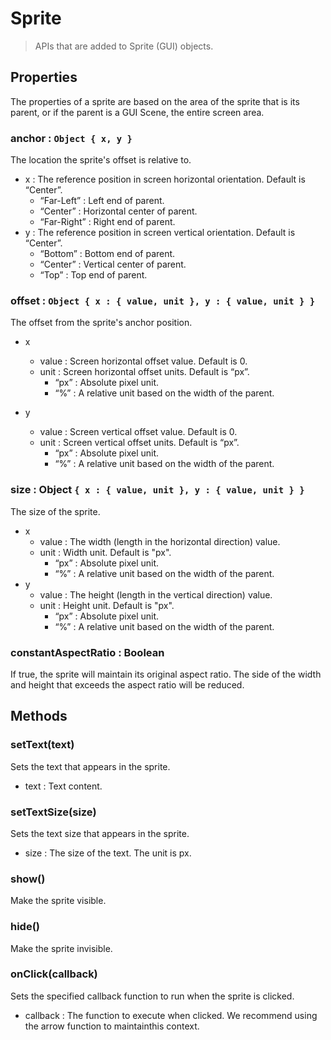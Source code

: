 # Sprite

> APIs that are added to Sprite (GUI) objects.

## Properties

The properties of a sprite are based on the area of the sprite that is its parent, or if the parent is a GUI Scene, the entire screen area.

### anchor : `Object { x, y }`

The location the sprite's offset is relative to.

- x : The reference position in screen horizontal orientation. Default is “Center”.
  - “Far-Left” : Left end of parent.
  - “Center” : Horizontal center of parent.
  - “Far-Right” : Right end of parent.
- y : The reference position in screen vertical orientation. Default is “Center”.
  - “Bottom” : Bottom end of parent.
  - “Center” : Vertical center of parent.
  - “Top” : Top end of parent.

### offset : `Object { x : { value, unit }, y : { value, unit } }`

The offset from the sprite's anchor position.

- x

  - value : Screen horizontal offset value. Default is 0.
  - unit : Screen horizontal offset units. Default is “px”.
    - “px” : Absolute pixel unit.
    - “%” : A relative unit based on the width of the parent.

- y
  - value : Screen vertical offset value. Default is 0.
  - unit : Screen vertical offset units. Default is “px”.
    - “px” : Absolute pixel unit.
    - “%” : A relative unit based on the width of the parent.

### size : Object `{ x : { value, unit }, y : { value, unit } }`

The size of the sprite.

- x
  - value : The width (length in the horizontal direction) value.
  - unit : Width unit. Default is "px".
    - “px” : Absolute pixel unit.
    - “%” : A relative unit based on the width of the parent.
- y
  - value : The height (length in the vertical direction) value.
  - unit : Height unit. Default is "px".
    - “px” : Absolute pixel unit.
    - “%” : A relative unit based on the width of the parent.

### constantAspectRatio : Boolean

If true, the sprite will maintain its original aspect ratio. The side of the width and height that exceeds the aspect ratio will be reduced.

## Methods

### setText(text)

Sets the text that appears in the sprite.

- text : Text content.

### setTextSize(size)

Sets the text size that appears in the sprite.

- size : The size of the text. The unit is px.

### show()

Make the sprite visible.

### hide()

Make the sprite invisible.

### onClick(callback)

Sets the specified callback function to run when the sprite is clicked.

- callback : The function to execute when clicked. We recommend using the arrow function to maintainthis context.
